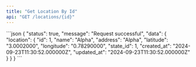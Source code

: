 ```yaml
---
title: "Get Location By Id"
api: "GET /locations/{id}"
---
```


<ResponseExample>
```json
{
    "status": true,
    "message": "Request successful",
    "data": {
        "location": {
            "id": 1,
            "name": "Alpha",
            "address": "Alpha",
            "latitude": "3.0002000",
            "longitude": "0.78290000",
            "state_id": 1,
            "created_at": "2024-09-23T11:30:52.000000Z",
            "updated_at": "2024-09-23T11:30:52.000000Z"
        }
    }
}
```  
</ResponseExample>
